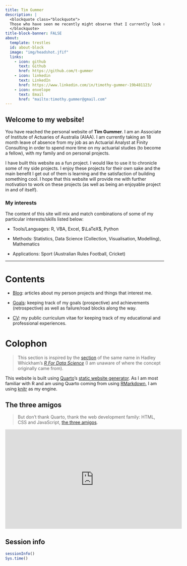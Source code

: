 ```yaml
---
title: Tim Gummer
description: |
  <blockquote class="blockquote">
  Those who have seen me recently might observe that I currently look rather different to this photo. It was taken in April 2021 which was the last time I had a haircut and it is also the most recent (and only) professional photo which has been taken of me since high school (although some have suggested that it looks like a school photo anyway).
  </blockquote>
title-block-banner: FALSE
about:
  template: trestles
  id: about-block
  image: "img/headshot.jfif"
  links:
    - icon: github
      text: Github
      href: https://github.com/t-gummer
    - icon: linkedin
      text: LinkedIn
      href: https://www.linkedin.com/in/timothy-gummer-19b481123/
    - icon: envelope
      text: Email
      href: "mailto:timothy.gummer@gmail.com"
---
```


::: {#about-block}
## Welcome to my website!


You have reached the personal website of **Tim Gummer**. I am an Associate of Institute of Actuaries of Australia (AIAA). I am currently taking an 18 month leave of absence from my job as an Actuarial Analyst at Finity Consulting in order to spend more time on my actuarial studies (to become a fellow), with my family and on personal projects.

I have built this website as a fun project. I would like to use it to chronicle some of my side projects. I enjoy these projects for their own sake and the main benefit I get out of them is learning and the satisfaction of building something cool. I hope that this website will provide me with further motivation to work on these projects (as well as being an enjoyable project in and of itself).

### My interests

The content of this site will mix and match combinations of some of my particular interests/skills listed below:

  * Tools/Languages: R,  VBA, Excel, $\LaTeX$, Python
    
  * Methods:  Statistics, Data Science (Collection, Visualisation, Modelling), Mathematics
  
  * Applications: Sport (Australian Rules Football, Cricket)

:::

----


# Contents

* [Blog](Blog): articles about my person projects and things that interest me.

* [Goals](Goals): keeping track of my goals (prospective) and achievements (retrospective) as well as failure/road blocks along the way.

* [CV](CV): my public curriculum vitae for keeping track of my educational and professional experiences.


# Colophon

> This section is inspired by the [section](https://r4ds.hadley.nz/intro.html#colophon){target="_blank"} of the same name in Hadley Whickham's *[R For Data Science](https://r4ds.hadley.nz){target="_blank"}* (I am unaware of where the concept originally came from).

This website is built using [Quarto](https://quarto.org){target="_blank"}'s [static website generator](https://quarto.org/docs/websites/){target="_blank"}. As I am most familiar with R and am using Quarto coming from using [RMarkdown](https://bookdown.org/yihui/rmarkdown/){target="_blank"}, I am using [knitr](https://yihui.org/knitr/){target="_blank"} as my engine.


::: {.callout-caution}

## The three amigos

> But don't thank Quarto, thank the web development family: HTML, CSS and JavaScript, [the three amigos](https://www.youtube.com/clip/UgkxcSHiSuPrAwey1tAcLisvcYFd7h65RmT4){target="_blank"}.

```{=html}
<iframe width="560" height="315" src="https://www.youtube.com/embed/ZZBHtCh69TY?controls=0&amp;clip=UgkxcSHiSuPrAwey1tAcLisvcYFd7h65RmT4&amp;clipt=EMjsBhjvmQc" title="YouTube video player" frameborder="0" allow="accelerometer; autoplay; clipboard-write; encrypted-media; gyroscope; picture-in-picture; web-share" allowfullscreen></iframe>
```



:::

## Session info

```r
sessionInfo()
Sys.time()
```

